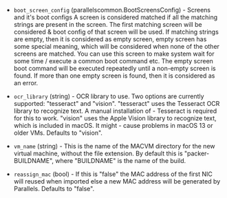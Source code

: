 <!-- Code generated from the comments of the Config struct in builder/parallels/macvm/config.go; DO NOT EDIT MANUALLY -->

- `boot_screen_config` (parallelscommon.BootScreensConfig) - Screens and it's boot configs
  A screen is considered matched if all the matching strings are present in the screen.
  The first matching screen will be considered & boot config of that screen will be used.
  If matching strings are empty, then it is considered as empty screen,
  empty screen has some special meaning, which will be considered when none of the other screens are matched.
  You can use this screen to make system wait for some time / execute a common boot command etc.
  The empty screen boot command will be executed repeatedly until a non-empty screen is found.
  If more than one empty screen is found, then it is considered as an error.

- `ocr_library` (string) - OCR library to use. Two options are currently supported: "tesseract" and "vision".
  "tesseract" uses the Tesseract OCR library to recognize text. A manual installation of -
  Tesseract is required for this to work.
  "vision" uses the Apple Vision library to recognize text, which is included in macOS. It might -
  cause problems in macOS 13 or older VMs.
  Defaults to "vision".

- `vm_name` (string) - This is the name of the MACVM directory for the new
  virtual machine, without the file extension. By default this is
  "packer-BUILDNAME", where "BUILDNAME" is the name of the build.

- `reassign_mac` (bool) - If this is "false" the MAC address of the first
  NIC will reused when imported else a new MAC address will be generated
  by Parallels. Defaults to "false".

<!-- End of code generated from the comments of the Config struct in builder/parallels/macvm/config.go; -->
